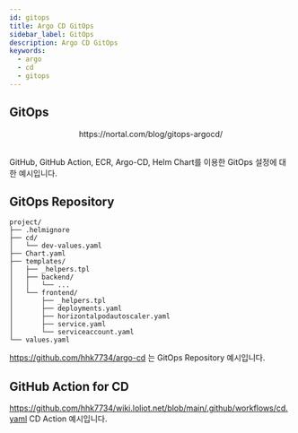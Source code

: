 ```yaml
---
id: gitops
title: Argo CD GitOps
sidebar_label: GitOps
description: Argo CD GitOps
keywords:
  - argo
  - cd
  - gitops
---
```



## GitOps

<center>
	<Image
		img={require("@site/static/img/mlops/mlops/event/argo-cd/argo-cd-gitops.png")}
		width={600}
	/>
</center>
<center>https://nortal.com/blog/gitops-argocd/</center>
<br />

GitHub, GitHub Action, ECR, Argo-CD, Helm Chart를 이용한 GitOps 설정에 대한 예시입니다.

## GitOps Repository

```shell
project/
├── .helmignore
├── cd/
│   └── dev-values.yaml
├── Chart.yaml
├── templates/
│   ├── _helpers.tpl
│   ├── backend/
│   │   └── ...
│   └── frontend/
│       ├── _helpers.tpl
│       ├── deployments.yaml
│       ├── horizontalpodautoscaler.yaml
│       ├── service.yaml
│       └── serviceaccount.yaml
└── values.yaml
```

https://github.com/hhk7734/argo-cd 는 GitOps Repository 예시입니다.

## GitHub Action for CD

https://github.com/hhk7734/wiki.loliot.net/blob/main/.github/workflows/cd.yaml CD Action 예시입니다.
